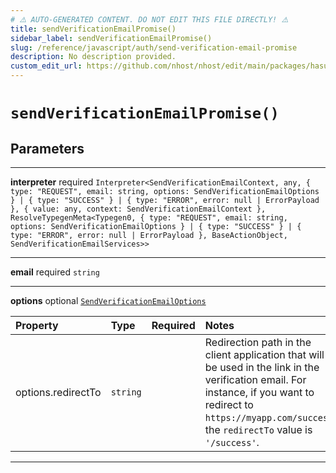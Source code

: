 ```yaml
---
# ⚠️ AUTO-GENERATED CONTENT. DO NOT EDIT THIS FILE DIRECTLY! ⚠️
title: sendVerificationEmailPromise()
sidebar_label: sendVerificationEmailPromise()
slug: /reference/javascript/auth/send-verification-email-promise
description: No description provided.
custom_edit_url: https://github.com/nhost/nhost/edit/main/packages/hasura-auth-js/src/core/promises/sendVerificationEmail.ts#L17
---
```


# `sendVerificationEmailPromise()`

## Parameters

---

**<span className="parameter-name">interpreter</span>** <span className="optional-status">required</span> `Interpreter<SendVerificationEmailContext, any, { type: "REQUEST", email: string, options: SendVerificationEmailOptions } | { type: "SUCCESS" } | { type: "ERROR", error: null | ErrorPayload }, { value: any, context: SendVerificationEmailContext }, ResolveTypegenMeta<Typegen0, { type: "REQUEST", email: string, options: SendVerificationEmailOptions } | { type: "SUCCESS" } | { type: "ERROR", error: null | ErrorPayload }, BaseActionObject, SendVerificationEmailServices>>`

---

**<span className="parameter-name">email</span>** <span className="optional-status">required</span> `string`

---

**<span className="parameter-name">options</span>** <span className="optional-status">optional</span> [`SendVerificationEmailOptions`](/reference/docgen/javascript/auth/types/send-verification-email-options)

| Property                                                                                       | Type     | Required | Notes                                                                                                                                                                                                             |
| :--------------------------------------------------------------------------------------------- | :------- | :------: | :---------------------------------------------------------------------------------------------------------------------------------------------------------------------------------------------------------------- |
| <span className="parameter-name"><span className="light-grey">options.</span>redirectTo</span> | `string` |          | Redirection path in the client application that will be used in the link in the verification email. For instance, if you want to redirect to `https://myapp.com/success`, the `redirectTo` value is `'/success'`. |

---
